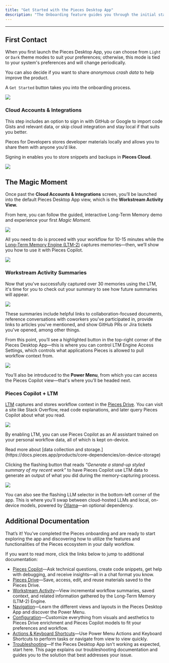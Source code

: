 ```yaml
---
title: "Get Started with the Pieces Desktop App"
description: "The Onboarding feature guides you through the initial stages of the Pieces Desktop App and sets you on your way to using the Long-Term Memory (LTM-2) Engine."
---
```


---

## First Contact

When you first launch the Pieces Desktop App, you can choose from `Light` or `Dark` theme modes to suit your preferences; otherwise, this mode is tied to your system's preferences and will change periodically.

You can also decide if you want to share _anonymous crash data_ to help improve the product.

A `Get Started` button takes you into the onboarding process.

![](https://storage.googleapis.com/hashnode_product_documentation_assets/desktop_app_assets/onboarding/second_rv_pfd_onboarding/revised_step_1.png)

### Cloud Accounts & Integrations

This step includes an option to sign in with GitHub or Google to import code Gists and relevant data, or skip cloud integration and stay local if that suits you better.

Pieces for Developers stores developer materials locally and allows you to share them with anyone you’d like.

Signing in enables you to store snippets and backups in **Pieces Cloud**.

![](https://storage.googleapis.com/hashnode_product_documentation_assets/desktop_app_assets/onboarding/second_rv_pfd_onboarding/revised_login_page.png)

## The Magic Moment

Once past the **Cloud Accounts & Integrations** screen, you’ll be launched into the default Pieces Desktop App view, which is the **Workstream Activity View.**

From here, you can follow the guided, interactive Long-Term Memory demo and experience your first _Magic Moment._

![](https://storage.googleapis.com/hashnode_product_documentation_assets/desktop_app_assets/onboarding/second_rv_pfd_onboarding/step_2_gif.gif)

All you need to do is proceed with your workflow for 10-15 minutes while the [Long-Term Memory Engine (LTM-2)](https://docs.pieces.app/products/core-dependencies/pieces-os#ltm-2) captures memories—then, we’ll show you how to use it with Pieces Copilot.

![](https://storage.googleapis.com/hashnode_product_documentation_assets/desktop_app_assets/onboarding/second_rv_pfd_onboarding/step_3_completed_workflow_memories_gathering.png)

### Workstream Activity Summaries

Now that you've successfully captured over 30 memories using the LTM, it's time for you to check out your summary to see how future summaries will appear.

![](https://storage.googleapis.com/hashnode_product_documentation_assets/desktop_app_assets/onboarding/second_rv_pfd_onboarding/new_workstream.png)

These summaries include helpful links to collaboration-focused documents, reference conversations with coworkers you've participated in, provide links to articles you've mentioned, and show GitHub PRs or Jira tickets you've opened, among other things.

From this point, you’ll see a highlighted button in the top-right corner of the Pieces Desktop App—this is where you can control LTM Engine Access Settings, which controls what applications Pieces is allowed to pull workflow context from.

![](https://storage.googleapis.com/hashnode_product_documentation_assets/desktop_app_assets/onboarding/second_rv_pfd_onboarding/step_4_ltmsource_powermenu_piecescopilot.gif)

You’ll also be introduced to the **Power Menu**, from which you can access the Pieces Copilot view—that's where you’ll be headed next.

### Pieces Copilot \+ LTM

[LTM](https://docs.pieces.app/products/core-dependencies/pieces-os#ltm-2) captures and stores workflow context in the [Pieces Drive](https://docs.pieces.app/products/core-dependencies/pieces-os#pieces-drive). You can visit a site like Stack Overflow, read code explanations, and later query Pieces Copilot about what you read.

![](https://storage.googleapis.com/hashnode_product_documentation_assets/desktop_app_assets/onboarding/second_rv_pfd_onboarding/step_5_pieces_copilot_view.png)

By enabling LTM, you can use Pieces Copilot as an AI assistant trained on your personal workflow data, all of which is kept on-device.

<info>
  Read more about [data collection and storage.](https://docs.pieces.app/products/core-dependencies/on-device-storage)
</info>

Clicking the flashing button that reads _“Generate a stand-up styled summary of my recent work”_ to have Pieces Copilot use LTM data to generate an output of what you did during the memory-capturing process.

![](https://storage.googleapis.com/hashnode_product_documentation_assets/desktop_app_assets/onboarding/second_rv_pfd_onboarding/generating_from_context_and_changing_model.gif)

You can also see the flashing LLM selector in the bottom-left corner of the app. This is where you’ll swap between cloud-hosted LLMs and local, on-device models, powered by [Ollama](https://docs.pieces.app/products/core-dependencies/ollama)—an optional dependency.

## Additional Documentation

That’s it\! You’ve completed the Pieces onboarding and are ready to start exploring the app and discovering how to utilize the features and functionalities of the Pieces ecosystem in your daily workflow.

If you want to read more, click the links below to jump to additional documentation:

- [Pieces Copilot](https://docs.pieces.app/products/desktop/copilot)—Ask technical questions, create code snippets, get help with debugging, and receive insights—all in a chat format you know.
- [Pieces Drive](https://docs.pieces.app/products/desktop/drive)—Save, access, edit, and reuse materials saved to the Pieces Drive.
- [Workstream Activity](https://docs.pieces.app/products/desktop/workstream-activity)—View incremental workflow summaries, saved context, and related information gathered by the Long-Term Memory (LTM-2) Engine.
- [Navigation](https://docs.pieces.app/products/desktop/navigation)—Learn the different views and layouts in the Pieces Desktop App and discover the Power Menu.
- [Configuration](https://docs.pieces.app/products/desktop/configuration)—Customize everything from visuals and aesthetics to Pieces Drive enrichment and Pieces Copilot models to fit your preferences and workflow.
- [Actions & Keyboard Shortcuts](https://docs.pieces.app/products/desktop/actions)—Use Power Menu Actions and Keyboard Shortcuts to perform tasks or navigate from view to view quickly.
- [Troubleshooting](https://docs.pieces.app/products/desktop/troubleshooting)—If the Pieces Desktop App isn't working as expected, start here. This page explains our troubleshooting documentation and guides you to the solution that best addresses your issue.